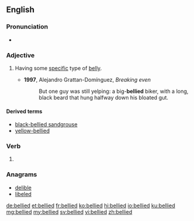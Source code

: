 ==English==

===Pronunciation===
* {{IPA|/ˈbɛlid/|lang=en}}

===Adjective===
{{en-adj|-}}

# {{context|in combination|lang=en}} Having some [[specific]] type of [[belly]].
#* '''1997''', Alejandro Grattan-Domínguez, ''Breaking even‎''
#*: But one guy was still yelping: a big-'''bellied''' biker, with a long, black beard that hung halfway down his bloated gut.

====Derived terms====
* [[black-bellied sandgrouse]]
* [[yellow-bellied]]

===Verb===
{{head|en|verb form}}

# {{en-past of|belly}}

===Anagrams===
* [[delible#English|delible]]
* [[libeled#English|libeled]]

[[de:bellied]]
[[et:bellied]]
[[fr:bellied]]
[[ko:bellied]]
[[hi:bellied]]
[[io:bellied]]
[[ku:bellied]]
[[mg:bellied]]
[[my:bellied]]
[[sv:bellied]]
[[vi:bellied]]
[[zh:bellied]]